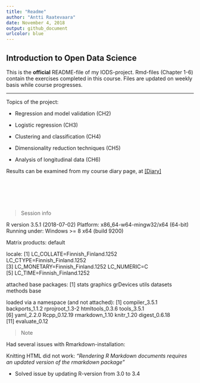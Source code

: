 ```yaml
---
title: "Readme"
author: "Antti Raatevaara"
date: November 4, 2018
output: github_document
urlcolor: blue
---
```


## Introduction to Open Data Science

This is the **official** README-file of my IODS-project.
Rmd-files (Chapter 1-6) contain the exercises completed in this course.
Files are updated on weekly basis while course progresses.

***

Topics of the project:

* Regression and model validation (CH2)

* Logistic regression (CH3)

* Clustering and classification (CH4)

* Dimensionality reduction techniques (CH5)

* Analysis of longitudinal data (CH6)

Results can be examined from my course diary page, at [[Diary]](https://raatevaa.github.io/IODS-project/)





<br>
<br>
<br>
<br>

> Session info

R version 3.5.1 (2018-07-02)
Platform: x86_64-w64-mingw32/x64 (64-bit)
Running under: Windows >= 8 x64 (build 9200)

Matrix products: default

locale:
[1] LC_COLLATE=Finnish_Finland.1252  LC_CTYPE=Finnish_Finland.1252   
[3] LC_MONETARY=Finnish_Finland.1252 LC_NUMERIC=C                    
[5] LC_TIME=Finnish_Finland.1252    

attached base packages:
[1] stats     graphics  grDevices utils     datasets  methods   base     

loaded via a namespace (and not attached):
 [1] compiler_3.5.1  backports_1.1.2 rprojroot_1.3-2 htmltools_0.3.6 tools_3.5.1    
 [6] yaml_2.2.0      Rcpp_0.12.19    rmarkdown_1.10  knitr_1.20      digest_0.6.18  
[11] evaluate_0.12  

> Note

Had several issues with Rmarkdown-installation:

Knitting HTML did not work: *"Rendering R Markdown documents requires an updated version of the rmarkdown package"* 

  + Solved issue by updating R-version from 3.0 to 3.4










  